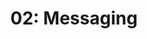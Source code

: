 ---
title: '02: Messaging'
summary: |
    Establish and blueprint how Ficus messages -- that is, how it communicates its value to its clients and audiences across various channels. Produces the Ficus Brand Narrative.
start: 2025-02-17
duration: 7 days
owner:
    image: '@images/avatars/kb.jpg'
    title: kb
status: progress
details:
    -
        title: Activities
        body: |
            - Host one stakeholder session to establish Ficus messaging framework
            - Delineate Ficus' target audiences(s)
            - Create Ficus Brand Narrative
    -
        title: Deliverables
        body: |
            - Delineated core audience group
            - Framed industry blindspot (that is, core customer pain point(s))
            - Ficus Promise (what Ficus Capital offers in terms of value to the audience and the industry)
            - Ficus Core Values
            - Ficus Voice
            - Ficus Brand Narrative (all of above in an essay)
    -
        title: Readings
        body: |
            - [Brand Communication Framework](https://glossary.logomakershop.com/glossary/what-is-brand-communication-framework)
            - [Voice & Tone](https://brand.dropbox.com/voice-and-tone)
            - [Brand messaging 101: The ultimate guide](https://asana.com/resources/brand-messaging-framework)
---